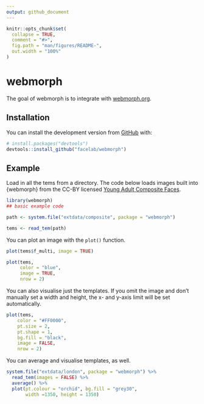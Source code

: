 ```yaml
---
output: github_document
---
```


<!-- README.md is generated from README.Rmd. Please edit that file -->

```r
knitr::opts_chunk$set(
  collapse = TRUE,
  comment = "#>",
  fig.path = "man/figures/README-",
  out.width = "100%"
)
```

# webmorph

<!-- badges: start -->
<!-- badges: end -->

The goal of webmorph is to integrate with [webmorph.org](https://webmorph.org).

## Installation

You can install the development version from [GitHub](https://github.com/) with:

``` r
# install.packages("devtools")
devtools::install_github("facelab/webmorph")
```
## Example

Load in all the tems from a directory. The code below loads images built into {webmorph} from the CC-BY licensed [Young Adult Composite Faces](https://doi.org/10.6084/m9.figshare.4055130.v1).

```r
library(webmorph)
## basic example code

path <- system.file("extdata/composite", package = "webmorph")

tems <- read_tem(path)
```

You can plot an image with the `plot()` function.

```r
plot(tems$f_multi, image = TRUE)
```


```r
plot(tems,
     color = "blue",
     image = TRUE,
     nrow = 2)
```


You can also visualise just the templates. If you omit the image and don't manually set a width and height, the x- and y-axis limit will be set automatically.

```r
plot(tems, 
    color = "#FF0000",
    pt.size = 2,
    pt.shape = 1,
    bg.fill = "black",
    image = FALSE,
    nrow = 2)
```

You can average and visualise templates, as well.

```r
system.file("extdata/london", package = "webmorph") %>%
  read_tem(images = FALSE) %>%
  average() %>%
  plot(pt.colour = "orchid", bg.fill = "grey30",
       width =1350, height = 1350)
```


